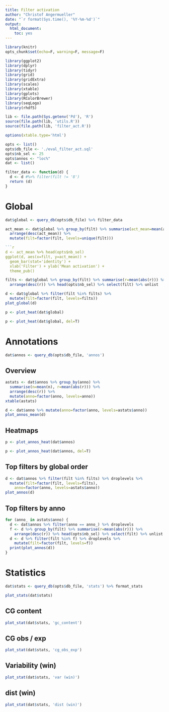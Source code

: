 ```yaml
---
title: Filter activation
author: "Christof Angermueller"
date: "`r format(Sys.time(), '%Y-%m-%d')`"
output:
  html_document:
    toc: yes
---
```


```r
library(knitr)
opts_chunk$set(echo=F, warning=F, message=F)
```

```r
library(ggplot2)
library(dplyr)
library(tidyr)
library(grid)
library(gridExtra)
library(scales)
library(xtable)
library(gplots)
library(RColorBrewer)
library(seqLogo)
library(rhdf5)

lib <- file.path(Sys.getenv('Pd'), 'R')
source(file.path(lib, 'utils.R'))
source(file.path(lib, 'filter_act.R'))
```

```r
options(xtable.type='html')
```

```r
opts <- list()
opts$db_file <- './eval_filter_act.sql'
opts$nb_sel <- 25
opts$annos <- "loc%"
dat <- list()

filter_data <- function(d) {
  d <- d #%>% filter(filt != '8')
  return (d)
}
```

# Global

```r
dat$global <- query_db(opts$db_file) %>% filter_data
```

```r
act_mean <- dat$global %>% group_by(filt) %>% summarise(act_mean=mean(act_mean)) %>%
  arrange(desc(act_mean)) %>%
  mutate(filt=factor(filt, levels=unique(filt)))
```

```r
```r
d <- act_mean %>% head(opts$nb_sel)
ggplot(d, aes(x=filt, y=act_mean)) +
  geom_bar(stat='identity') +
  xlab('Filter') + ylab('Mean activation') +
  theme_pub()
```

```r
filts <- dat$global %>% group_by(filt) %>% summarise(r=mean(abs(r))) %>%
  arrange(desc(r)) %>% head(opts$nb_sel) %>% select(filt) %>% unlist
```

```r
d <- dat$global %>% filter(filt %in% filts) %>%
  mutate(filt=factor(filt, levels=filts))
plot_global(d)
```

```r
p <- plot_heat(dat$global)
```

```r
p <- plot_heat(dat$global, del=T)
```

# Annotations

```r
dat$annos <- query_db(opts$db_file, 'annos')
```


## Overview

```r
astats <- dat$annos %>% group_by(anno) %>%
  summarise(n=mean(n), r=mean(abs(r))) %>%
  arrange(desc(r)) %>%
  mutate(anno=factor(anno, levels=anno))
xtable(astats)
```

```r
d <- dat$anno %>% mutate(anno=factor(anno, levels=astats$anno))
plot_annos_mean(d)
```

## Heatmaps

```r
p <- plot_annos_heat(dat$annos)
```

```r
p <- plot_annos_heat(dat$annos, del=T)
```

## Top filters by global order

```r
d <- dat$annos %>% filter(filt %in% filts) %>% droplevels %>%
  mutate(filt=factor(filt, levels=filts),
    anno=factor(anno, levels=astats$anno))
plot_annos(d)
```

## Top filters by anno

```r
for (anno_ in astats$anno) {
  d <- dat$annos %>% filter(anno == anno_) %>% droplevels
  f <- d %>% group_by(filt) %>% summarise(r=mean(abs(r))) %>%
    arrange(desc(r)) %>% head(opts$nb_sel) %>% select(filt) %>% unlist
  d <- d %>% filter(filt %in% f) %>% droplevels %>%
    mutate(filt=factor(filt, levels=f))
  print(plot_annos(d))
}
```

# Statistics

```r
dat$stats <- query_db(opts$db_file, 'stats') %>% format_stats
```

```r
plot_stats(dat$stats)
```

## CG content
```r
plot_stat(dat$stats, 'gc_content')
```

## CG obs / exp
```r
plot_stat(dat$stats, 'cg_obs_exp')
```

## Variability (win)
```r
plot_stat(dat$stats, 'var (win)')
```

## dist (win)
```r
plot_stat(dat$stats, 'dist (win)')
```




